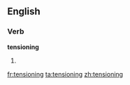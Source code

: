 ==English==

===Verb===
'''tensioning'''

# {{present participle of|tension}}

[[fr:tensioning]]
[[ta:tensioning]]
[[zh:tensioning]]
